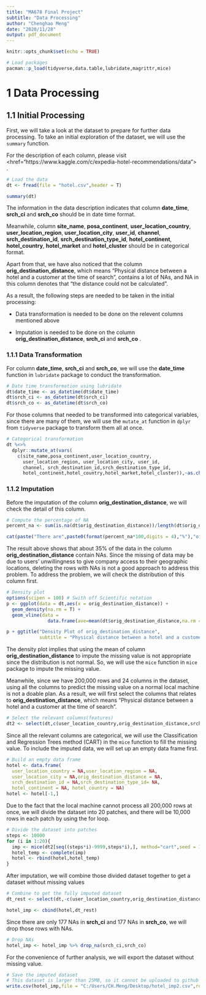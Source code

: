 ---
title: "MA678 Final Project"
subtitle: "Data Processing"
author: "Chenghao Meng"
date: "2020/11/28"
output: pdf_document
---

```{r setup, include=FALSE}
knitr::opts_chunk$set(echo = TRUE)
```

```{r}
# Load packages
pacman::p_load(tidyverse,data.table,lubridate,magrittr,mice)
```

# 1 Data Processing
## 1.1 Initial Processing
First, we will take a look at the dataset to prepare for further data processing. To take an initial exploration of the dataset, we will use the `summary` function.

For the description of each column, please visit <\a href="https://www.kaggle.com/c/expedia-hotel-recommendations/data"> .

```{r}
# Load the data
dt <- fread(file = "hotel.csv",header = T)

summary(dt)
```

The information in the data description indicates that column **date_time**, **srch_ci** and **srch_co** should be in date time format. 

Meanwhile, column **site_name**, **posa_continent**, **user_location_country**, **user_location_region**, **user_location_city**, **user_id**, **channel**, **srch_destination_id**, **srch_destination_type_id**, **hotel_continent**, **hotel_country**, **hotel_market** and **hotel_cluster** should be in categorical format.

Apart from that, we have also noticed that the column **orig_destination_distance**, which means "Physical distance between a hotel and a customer at the time of search", contains a lot of NAs, and NA in this column denotes that "the distance could not be calculated".

As a result, the following steps are needed to be taken in the initial processing: 

 - Data transformation is needed to be done on the relevent columns mentioned above
 
 - Imputation is needed to be done on the column **orig_destination_distance**, **srch_ci** and **srch_co** .

### 1.1.1 Data Transformation

For column **date_time**, **srch_ci** and **srch_co**, we will use the **date_time** function in `lubridate` package to conduct the transformation.

```{r}
# Date time transformation using lubridate
dt$date_time <- as_datetime(dt$date_time)
dt$srch_ci <- as_datetime(dt$srch_ci)
dt$srch_co <- as_datetime(dt$srch_co)
```

For those columns that needed to be transformed into categorical variables, since there are many of them, we will use the `mutate_at` function in `dplyr` from `tidyverse` package to transform them all at once.

```{r}
# Categorical transformation
dt %<>% 
  dplyr::mutate_at(vars(
    c(site_name,posa_continent,user_location_country,
      user_location_region, user_location_city, user_id, 
      channel, srch_destination_id,srch_destination_type_id,
      hotel_continent,hotel_country,hotel_market,hotel_cluster)),~as.character(.))
```

### 1.1.2 Imputation

Before the imputation of the column **orig_destination_distance**, we will check the detail of this column.

```{r}
# Compute the percentage of NA
percent_na <- sum(is.na(dt$orig_destination_distance))/length(dt$orig_destination_distance)

cat(paste("There are",paste0(format(percent_na*100,digits = 4),"%"),"of the data in this column contain NAs."))
```

The result above shows that about 35% of the data in the column **orig_destination_distance** contain NAs. Since the missing of data may be due to users' unwillingness to give company access to their geographic locations, deleting the rows with NAs is not a good approach to address this problem. To address the problem, we will check the distribution of this column first.

```{r}
# Density plot
options(scipen = 100) # Swith off Scientific notation
p <- ggplot(data = dt,aes(x = orig_destination_distance)) + 
  geom_density(na.rm = T) + 
  geom_vline(data = 
               data.frame(ave=mean(dt$orig_destination_distance,na.rm = T)),aes(xintercept = ave),linetype = "dashed",col="lightseagreen")

p + ggtitle("Density Plot of orig_destination_distance",
            subtitle = "Physical distance between a hotel and a customer at the time of search")
```

The density plot implies that using the mean of column **orig_destination_distance** to impute the missing value is not appropriate since the distribution is not normal. So, we will use the `mice` function in `mice` package to impute the missing value.

Meanwhile, since we have 200,000 rows and 24 columns in the dataset, using all the columns to predict the missing value on a normal local machine is not a doable plan. As a result, we will first select the columns that relates to **orig_destination_distance**, which means "Physical distance between a hotel and a customer at the time of search".

```{r}
# Select the relevant columns(features)
dt2 <- select(dt,c(user_location_country,orig_destination_distance,srch_destination_id,hotel_continent,hotel_country))
```

Since all the relevant columns are categorical, we will use the Classification and Regression Trees method (CART) in the `mice` function to fill the missing value. To include the imputed data, we will set up an empty data frame first.

```{r}
# Build an empty data frame
hotel <- data.frame(
  user_location_country = NA,user_location_region = NA,
  user_location_city = NA,orig_destination_distance = NA,
  srch_destination_id = NA,srch_destination_type_id= NA,
  hotel_continent = NA, hotel_country = NA)
hotel <- hotel[-1,]
```

Due to the fact that the local machine cannot process all 200,000 rows at once, we will divide the dataset into 20 patches, and there will be 10,000 rows in each patch by using the for loop.

```{r}
# Divide the dataset into patches
steps <- 10000
for (i in 1:20){
  imp <- mice(dt2[seq((steps*i)-9999,steps*i),], method="cart",seed = 1,printFlag=F)
  hotel_temp <- complete(imp)
  hotel <- rbind(hotel,hotel_temp) 
}
```

After imputation, we will combine those divided dataset together to get a dataset without missing values

```{r}
# Combine to get the fully imputed dataset
dt_rest <- select(dt,-c(user_location_country,orig_destination_distance,srch_destination_id,hotel_continent,hotel_country))
```


```{r}
hotel_imp <- cbind(hotel,dt_rest)
```

Since there are only 177 NAs in **srch_ci** and 177 NAs in **srch_co**, we will drop those rows with NAs.

```{r}
# Drop NAs
hotel_imp <- hotel_imp %>% drop_na(srch_ci,srch_co)
```

For the convenience of further analysis, we will export the dataset without missing value.
```{r eval=FALSE, include=TRUE}
# Save the imputed dataset
# This dataset is larger than 25MB, so it cannot be uploaded to github
write.csv(hotel_imp,file = "C:/Users/CH.Meng/Desktop/hotel_imp2.csv",row.names = F)
```

